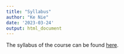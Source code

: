 ```yaml
---
title: "Syllabus"
author: "Ke Nie"
date: '2023-03-24'
output: html_document
---
```


The syllabus of the course can be found [here](/files/SOCI103M_syllabus_20230109.pdf).